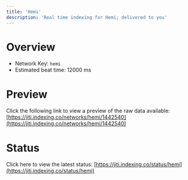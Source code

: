```yaml
---
title: 'Hemi'
description: 'Real time indexing for Hemi; delivered to you'
---
```


# Overview
- Network Key: `hemi`
- Estimated beat time: 12000 ms

# Preview
Click the following link to view a preview of the raw data available: [https://jiti.indexing.co/networks/hemi/1442540](https://jiti.indexing.co/networks/hemi/1442540)

# Status
Click here to view the latest status: [https://jiti.indexing.co/status/hemi](https://jiti.indexing.co/status/hemi)
